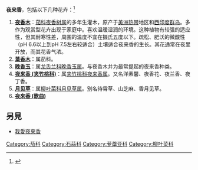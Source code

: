 {{Otheruses|夜来香 (消歧义)}}
'''夜来香'''，包括以下几种花卉：<ref>{{Cite web |url = http://blog.udn.com/meatball2/25178070 |title = 從夜香木的夜來香，到晚香玉的夜來香 |date = 2015-07-02 |access-date = 2017-04-13 |archive-date = 2020-02-21 |archive-url = https://web.archive.org/web/20200221180121/http://blog.udn.com/meatball2/25178070 |dead-url = no }}</ref>

#'''[[夜香木|夜香木]]'''：[[茄科|茄科]][[夜香树属|夜香树属]]的多年生灌木，原产于[[美洲|美洲]][[热带|热带]]地区和[[西印度群岛|西印度群岛]]。多作为观赏型花卉出现于家庭中。喜欢温暖湿润的环境。这种植物有较强的适应性，但其耐寒性差，周围的温度不宜在摄氏五度以下。疏松、肥沃的微酸性（pH 6.6以上到pH 7.5左右较适合）土壤适合夜来香的生长。其花通常在夜里开放，而其花香气浓。
#'''[[葉香木|葉香木]]'''：属茄科。
#'''[[晚香玉|晚香玉]]'''：属[[龙舌兰科|龙舌兰科]][[晚香玉属|晚香玉属]]。与夜香木并为最常提起的夜来香种类。
#'''[[夜来香_(夹竹桃科)|夜来香 (夹竹桃科)]]'''：属[[夹竹桃科|夹竹桃科]][[夜来香属|夜来香属]]。又名洋素馨、夜香花、夜兰香、夜丁香。
#'''[[月见草|月见草]]'''：属[[柳叶菜科|柳叶菜科]][[月见草属|月见草属]]。别名待霄草、山芝麻、香月见草。
#'''[[夜來香_(歌曲)|夜來香 (歌曲)]]'''

==另見==
*[[我愛夜來香|我愛夜來香]]
[[Category:茄科|Category:茄科]]
[[Category:石蒜科|Category:石蒜科]]
[[Category:萝藦亚科|Category:萝藦亚科]]
[[Category:柳叶菜科|Category:柳叶菜科]]